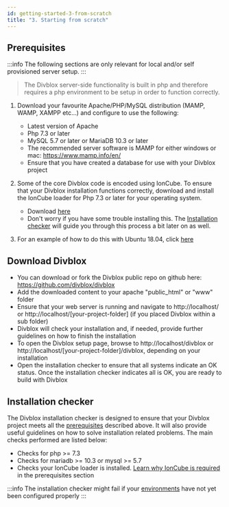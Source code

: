 ```yaml
---
id: getting-started-3-from-scratch
title: "3. Starting from scratch"
---
```



## Prerequisites

:::info
The following sections are only relevant for local and/or self provisioned server setup.
:::

> The Divblox server-side functionality is built in php and therefore requires a php environment to be setup in order to function correctly.

1. Download your favourite Apache/PHP/MySQL distribution (MAMP, WAMP, XAMPP etc...) and configure to use the following:

    - Latest version of Apache
    - Php 7.3 or later
    - MySQL 5.7 or later or MariaDB 10.3 or later
    - The recommended server software is MAMP for either windows or mac: https://www.mamp.info/en/
    - Ensure that you have created a database for use with your Divblox project

2. Some of the core Divblox code is encoded using IonCube. To ensure that your Divblox installation functions correctly, download and install the IonCube loader for Php 7.3 or later for your operating system.

    - Download [here](https://www.ioncube.com/loaders.php)
    - Don't worry if you have some trouble installing this. The [Installation checker](#installation-checker) will guide
    you through this process a bit later on as well.

3. For an example of how to do this with Ubuntu 18.04, click [here](linux-deployment#Install-Ubuntu-18.04-image)

## Download Divblox

-   You can download or fork the Divblox public repo on github here: https://github.com/divblox/divblox
-   Add the downloaded content to your apache "public_html" or "www" folder
-   Ensure that your web server is running and navigate to http://localhost/ or http://localhost/[your-project-folder] (if you placed Divblox within a sub folder)
-   Divblox will check your installation and, if needed, provide further guidelines on how to finish the installation
-   To open the Divblox setup page, browse to http://localhost/divblox or http://localhost/[your-project-folder]/divblox, depending on your installation
-   Open the installation checker to ensure that all systems indicate an OK status. Once the installation checker indicates all is OK, you are ready to build with Divblox

## Installation checker

The Divblox installation checker is designed to ensure that your Divblox project meets all the [prerequisites](#prerequisites) described above. It will also provide useful guidelines on how to solve installation related problems.
The main checks performed are listed below:

-   Checks for php >= 7.3
-   Checks for mariadb >= 10.3 or mysql >= 5.7
-   Checks your IonCube loader is installed. [Learn why IonCube is required](#prerequisites) in the prerequisites section

:::info
The installation checker might fail if your [environments](the-basics.md?id=environments) have not yet been configured properly
:::
